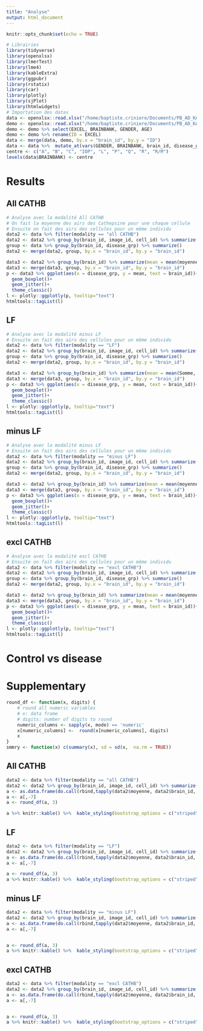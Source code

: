 ```yaml
---
title: "Analyse"
output: html_document
---
```


```r
knitr::opts_chunk$set(echo = TRUE)
```

```r
# Librairies
library(tidyverse)
library(openxlsx)
library(lmerTest)
library(lme4)
library(kableExtra)
library(ggpubr)
library(rstatix)
library(car)
library(plotly)
library(sjPlot)
library(htmlwidgets)
# Importation des datas
data <- openxlsx::read.xlsx("/home/baptiste.criniere/Documents/PB_AD_KA/Data/icy_size3.xlsx", sheet = 1)
demo <- openxlsx::read.xlsx("/home/baptiste.criniere/Documents/PB_AD_KA/Data/Demographics_11-2021_Amal_modified.xlsx", sheet = 3, startRow = 2)
demo <- demo %>% select(EXCEL, BRAINBANK, GENDER, AGE)
demo <- demo %>% rename(ID = EXCEL)
data <- merge(data, demo, by.x = "brain_id", by.y = "ID")
data <- data %>%  mutate_at(vars(GENDER, BRAINBANK, brain_id, disease_grp, modality), factor)
centre <- c("A", "B", "C", "IOP", "L", "P", "Q", "R", "R/M")
levels(data$BRAINBANK) <- centre
```

# Results {.tabset}
## All CATHB 
```r
# Analyse avec la modalité All CATHB
# On fait la moyenne des airs des Cathepsine pour une chaque cellule
# Ensuite on fait des airs des cellules pour un même individu
data2 <- data %>% filter(modality == "all CATHB")
data2 <- data2 %>% group_by(brain_id, image_id, cell_id) %>% summarize(moyenne = mean(area_um2, na.rm = TRUE))
group <- data %>% group_by(brain_id, disease_grp) %>% summarize()
data2 <- merge(data2, group, by.x = "brain_id", by.y = "brain_id")

data3 <- data2 %>% group_by(brain_id) %>% summarize(mean = mean(moyenne, na.rm = TRUE))
data3 <- merge(data3, group, by.x = "brain_id", by.y = "brain_id")
p <- data3 %>% ggplot(aes(x = disease_grp, y = mean, text = brain_id))+
  geom_boxplot()+
  geom_jitter()+
  theme_classic()
l <- plotly::ggplotly(p, tooltip="text")
htmltools::tagList(l)
```

## LF
```r
# Analyse avec la modalité minus LF
# Ensuite on fait des airs des cellules pour un même individu
data2 <- data %>% filter(modality == "LF")
data2 <- data2 %>% group_by(brain_id, image_id, cell_id) %>% summarize(Somme = sum(area_um2, na.rm = TRUE))
group <- data %>% group_by(brain_id, disease_grp) %>% summarize()
data2 <- merge(data2, group, by.x = "brain_id", by.y = "brain_id")

data3 <- data2 %>% group_by(brain_id) %>% summarize(mean = mean(Somme, na.rm = TRUE))
data3 <- merge(data3, group, by.x = "brain_id", by.y = "brain_id")
p <- data3 %>% ggplot(aes(x = disease_grp, y = mean, text = brain_id))+
  geom_boxplot()+
  geom_jitter()+
  theme_classic()
l <- plotly::ggplotly(p, tooltip="text")
htmltools::tagList(l)
```

## minus LF
```r
# Analyse avec la modalité minus LF
# Ensuite on fait des airs des cellules pour un même individu
data2 <- data %>% filter(modality == "minus LF")
data2 <- data2 %>% group_by(brain_id, image_id, cell_id) %>% summarize(moyenne = mean(area_um2, na.rm = TRUE))
group <- data %>% group_by(brain_id, disease_grp) %>% summarize()
data2 <- merge(data2, group, by.x = "brain_id", by.y = "brain_id")

data3 <- data2 %>% group_by(brain_id) %>% summarize(mean = mean(moyenne, na.rm = TRUE))
data3 <- merge(data3, group, by.x = "brain_id", by.y = "brain_id")
p <- data3 %>% ggplot(aes(x = disease_grp, y = mean, text = brain_id))+
  geom_boxplot()+
  geom_jitter()+
  theme_classic()
l <- plotly::ggplotly(p, tooltip="text")
htmltools::tagList(l)
```


## excl CATHB
```r
# Analyse avec la modalité excl CATHB
# Ensuite on fait des airs des cellules pour un même individu
data2 <- data %>% filter(modality == "excl CATHB")
data2 <- data2 %>% group_by(brain_id, image_id, cell_id) %>% summarize(moyenne = mean(area_um2, na.rm = TRUE))
group <- data %>% group_by(brain_id, disease_grp) %>% summarize()
data2 <- merge(data2, group, by.x = "brain_id", by.y = "brain_id")

data3 <- data2 %>% group_by(brain_id) %>% summarize(mean = mean(moyenne, na.rm = TRUE))
data3 <- merge(data3, group, by.x = "brain_id", by.y = "brain_id")
p <- data3 %>% ggplot(aes(x = disease_grp, y = mean, text = brain_id))+
  geom_boxplot()+
  geom_jitter()+
  theme_classic()
l <- plotly::ggplotly(p, tooltip="text")
htmltools::tagList(l)
```

# Control vs disease


# Supplementary {.tabset}
```r
round_df <- function(x, digits) {
    # round all numeric variables
    # x: data frame 
    # digits: number of digits to round
    numeric_columns <- sapply(x, mode) == 'numeric'
    x[numeric_columns] <-  round(x[numeric_columns], digits)
    x
}
smmry <- function(x) c(summary(x), sd = sd(x,  na.rm = TRUE))

```


## All CATHB 
```r
data2 <- data %>% filter(modality == "all CATHB")
data2 <- data2 %>% group_by(brain_id, image_id, cell_id) %>% summarize(moyenne = mean(area_um2, na.rm = TRUE))
a <- as.data.frame(do.call(rbind,tapply(data2$moyenne, data2$brain_id, smmry)))
a <- a[,-7]
a <- round_df(a, 3)

a %>% knitr::kable() %>%  kable_styling(bootstrap_options = c("striped", "hover"))
```

## LF 
```r
data2 <- data %>% filter(modality == "LF")
data2 <- data2 %>% group_by(brain_id, image_id, cell_id) %>% summarize(moyenne = sum(area_um2, na.rm = TRUE))
a <- as.data.frame(do.call(rbind,tapply(data2$moyenne, data2$brain_id, smmry)))
a <- a[,-7]

a <- round_df(a, 3)
a %>% knitr::kable() %>%  kable_styling(bootstrap_options = c("striped", "hover"))
```

## minus LF 
```r
data2 <- data %>% filter(modality == "minus LF")
data2 <- data2 %>% group_by(brain_id, image_id, cell_id) %>% summarize(moyenne = mean(area_um2, na.rm = TRUE))
a <- as.data.frame(do.call(rbind,tapply(data2$moyenne, data2$brain_id, smmry)))
a <- a[,-7]


a <- round_df(a, 3)
a %>% knitr::kable() %>%  kable_styling(bootstrap_options = c("striped", "hover"))
```

## excl CATHB 
```r
data2 <- data %>% filter(modality == "excl CATHB")
data2 <- data2 %>% group_by(brain_id, image_id, cell_id) %>% summarize(moyenne = mean(area_um2, na.rm = TRUE))
a <- as.data.frame(do.call(rbind,tapply(data2$moyenne, data2$brain_id, smmry)))
a <- a[,-7]


a <- round_df(a, 3)
a %>% knitr::kable() %>%  kable_styling(bootstrap_options = c("striped", "hover"))
```

